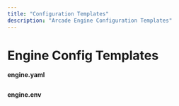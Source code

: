 ```yaml
---
title: "Configuration Templates"
description: "Arcade Engine Configuration Templates"
---
```



# Engine Config Templates

**engine.yaml**
```yaml file=<rootDir>/examples/code/home/configuration/engine/config_template.1.0.yaml

```

**engine.env**
```bash file=<rootDir>/examples/code/home/configuration/engine/engine.env

```

